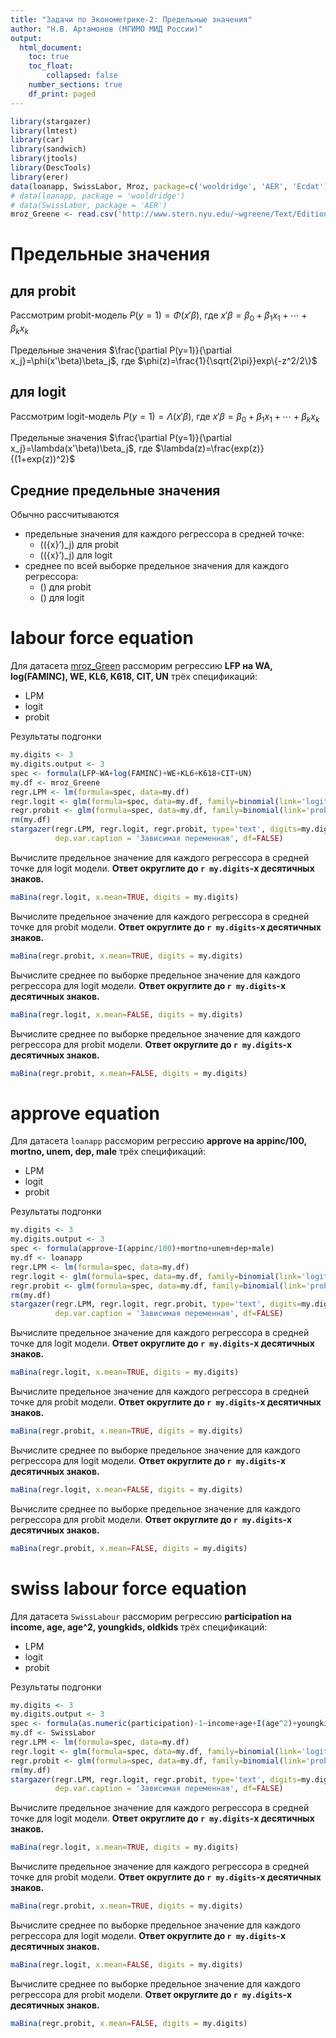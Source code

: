 ```yaml
---
title: "Задачи по Эконометрике-2: Предельные значения"
author: "Н.В. Артамонов (МГИМО МИД России)"
output:
  html_document:
    toc: true
    toc_float: 
        collapsed: false
    number_sections: true
    df_print: paged
---
```


```r
library(stargazer)
library(lmtest)
library(car)
library(sandwich)
library(jtools)
library(DescTools)
library(erer)
data(loanapp, SwissLabor, Mroz, package=c('wooldridge', 'AER', 'Ecdat'))
# data(loanapp, package = 'wooldridge')
# data(SwissLabor, package = 'AER')
mroz_Greene <- read.csv('http://www.stern.nyu.edu/~wgreene/Text/Edition7/TableF5-1.csv')
```

# Предельные значения 

## для probit

Рассмотрим probit-модель $P(y=1)=\Phi(x'\beta)$, где
$x'\beta=\beta_0+\beta_1x_1+\cdots+\beta_kx_k$

Предельные значения $\frac{\partial P(y=1)}{\partial x_j}=\phi(x'\beta)\beta_j$,
где $\phi(z)=\frac{1}{\sqrt{2\pi}}exp\{-z^2/2\}$

## для logit

Рассмотрим logit-модель $P(y=1)=\Lambda(x'\beta)$, где
$x'\beta=\beta_0+\beta_1x_1+\cdots+\beta_kx_k$

Предельные значения $\frac{\partial P(y=1)}{\partial x_j}=\lambda(x'\beta)\beta_j$,
где $\lambda(z)=\frac{exp(z)}{(1+exp(z))^2}$

## Средние предельные значения

Обычно рассчитываются 

- предельные значения для каждого регрессора в средней точке: 
  * \(\phi(\bar{x}'\beta)\beta_j\) для probit 
  * \(\lambda(\bar{x}'\beta)\beta_j\) для logit
- среднее по всей выборке предельное значения для каждого регрессора: 
  * \(\overline{\phi(x'\beta)\beta_j}\)  для probit 
  * \(\overline{\lambda(x'\beta)\beta_j}\) для logit

# labour force equation

Для датасета [mroz_Green](http://www.stern.nyu.edu/~wgreene/Text/Edition7/TableF5-1.csv)
рассморим регрессию **LFP на WA, log(FAMINC), WE, KL6, K618, CIT, UN**
трёх спецификаций:

- LPM
- logit
- probit

Результаты подгонки

```r
my.digits <- 3
my.digits.output <- 3
spec <- formula(LFP~WA+log(FAMINC)+WE+KL6+K618+CIT+UN)
my.df <- mroz_Greene
regr.LPM <- lm(formula=spec, data=my.df)
regr.logit <- glm(formula=spec, data=my.df, family=binomial(link='logit'), x=TRUE)
regr.probit <- glm(formula=spec, data=my.df, family=binomial(link='probit'), x=TRUE)
rm(my.df)
stargazer(regr.LPM, regr.logit, regr.probit, type='text', digits=my.digits.output, digit.separator = '', 
          dep.var.caption = 'Зависимая переменная', df=FALSE)
```

Вычислите предельное значение для каждого регрессора в средней точке для logit модели. 
**Ответ округлите до `r my.digits`-х десятичных знаков.**

```r
maBina(regr.logit, x.mean=TRUE, digits = my.digits)
```

Вычислите предельное значение для каждого регрессора в средней точке для probit модели. 
**Ответ округлите до `r my.digits`-х десятичных знаков.**

```r
maBina(regr.probit, x.mean=TRUE, digits = my.digits)
```

Вычислите среднее по выборке предельное значение для каждого регрессора для logit модели. 
**Ответ округлите до `r my.digits`-х десятичных знаков.**

```r
maBina(regr.logit, x.mean=FALSE, digits = my.digits)
```

Вычислите среднее по выборке предельное значение для каждого регрессора для probit модели. 
**Ответ округлите до `r my.digits`-х десятичных знаков.**

```r
maBina(regr.probit, x.mean=FALSE, digits = my.digits)
```
       
# approve equation

Для датасета `loanapp`
рассморим регрессию **approve на appinc/100, mortno, unem, dep, male**
трёх спецификаций:

- LPM
- logit
- probit

Результаты подгонки

```r
my.digits <- 3
my.digits.output <- 3
spec <- formula(approve~I(appinc/100)+mortno+unem+dep+male)
my.df <- loanapp
regr.LPM <- lm(formula=spec, data=my.df)
regr.logit <- glm(formula=spec, data=my.df, family=binomial(link='logit'), x=TRUE)
regr.probit <- glm(formula=spec, data=my.df, family=binomial(link='probit'), x=TRUE)
rm(my.df)
stargazer(regr.LPM, regr.logit, regr.probit, type='text', digits=my.digits.output, digit.separator = '', 
          dep.var.caption = 'Зависимая переменная', df=FALSE)
```

Вычислите предельное значение для каждого регрессора в средней точке для logit модели. 
**Ответ округлите до `r my.digits`-х десятичных знаков.**

```r
maBina(regr.logit, x.mean=TRUE, digits = my.digits)
```

Вычислите предельное значение для каждого регрессора в средней точке для probit модели. 
**Ответ округлите до `r my.digits`-х десятичных знаков.**

```r
maBina(regr.probit, x.mean=TRUE, digits = my.digits)
```

Вычислите среднее по выборке предельное значение для каждого регрессора для logit модели. 
**Ответ округлите до `r my.digits`-х десятичных знаков.**

```r
maBina(regr.logit, x.mean=FALSE, digits = my.digits)
```

Вычислите среднее по выборке предельное значение для каждого регрессора для probit модели. 
**Ответ округлите до `r my.digits`-х десятичных знаков.**

```r
maBina(regr.probit, x.mean=FALSE, digits = my.digits)
```

# swiss labour force equation

Для датасета `SwissLabour`
рассморим регрессию **participation на income, age, age^2, youngkids, oldkids**
трёх спецификаций:

- LPM
- logit
- probit

Результаты подгонки

```r
my.digits <- 3
my.digits.output <- 3
spec <- formula(as.numeric(participation)-1~income+age+I(age^2)+youngkids+oldkids)
my.df <- SwissLabor
regr.LPM <- lm(formula=spec, data=my.df)
regr.logit <- glm(formula=spec, data=my.df, family=binomial(link='logit'), x=TRUE)
regr.probit <- glm(formula=spec, data=my.df, family=binomial(link='probit'), x=TRUE)
rm(my.df)
stargazer(regr.LPM, regr.logit, regr.probit, type='text', digits=my.digits.output, digit.separator = '', 
          dep.var.caption = 'Зависимая переменная', df=FALSE)
```

Вычислите предельное значение для каждого регрессора в средней точке для logit модели. 
**Ответ округлите до `r my.digits`-х десятичных знаков.**

```r
maBina(regr.logit, x.mean=TRUE, digits = my.digits)
```

Вычислите предельное значение для каждого регрессора в средней точке для probit модели. 
**Ответ округлите до `r my.digits`-х десятичных знаков.**

```r
maBina(regr.probit, x.mean=TRUE, digits = my.digits)
```

Вычислите среднее по выборке предельное значение для каждого регрессора для logit модели. 
**Ответ округлите до `r my.digits`-х десятичных знаков.**

```r
maBina(regr.logit, x.mean=FALSE, digits = my.digits)
```

Вычислите среднее по выборке предельное значение для каждого регрессора для probit модели. 
**Ответ округлите до `r my.digits`-х десятичных знаков.**

```r
maBina(regr.probit, x.mean=FALSE, digits = my.digits)
```